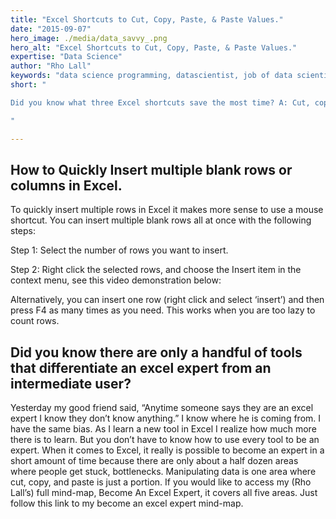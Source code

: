 ```yaml
---
title: "Excel Shortcuts to Cut, Copy, Paste, & Paste Values."
date: "2015-09-07"
hero_image: ./media/data_savvy_.png
hero_alt: "Excel Shortcuts to Cut, Copy, Paste, & Paste Values."
expertise: "Data Science"
author: "Rho Lall"
keywords: "data science programming, datascientist, job of data scientist, data driven insights, data driven solutions"
short: "

Did you know what three Excel shortcuts save the most time? A: Cut, copy, paste. 

"

---
```


## How to Quickly Insert multiple blank rows or columns in Excel.

To quickly insert multiple rows in Excel it makes more sense to use a mouse shortcut. You can insert multiple blank rows all at once with the following steps:

Step 1: Select the number of rows you want to insert.

Step 2: Right click the selected rows, and choose the Insert item in the context menu, see this video demonstration below:

Alternatively, you can insert one row (right click and select ‘insert’) and then press F4 as many times as you need. This works when you are too lazy to count rows.

## Did you know there are only a handful of tools that differentiate an excel expert from an intermediate user?

Yesterday my good friend said, “Anytime someone says they are an excel expert I know they don’t know anything.” I know where he is coming from. I have the same bias. As I learn a new tool in Excel I realize how much more there is to learn. But you don’t have to know how to use every tool to be an expert. When it comes to Excel, it really is possible to become an expert in a short amount of time because there are only about a half dozen areas where people get stuck, bottlenecks. Manipulating data is one area where cut, copy, and paste is just a portion. If you would like to access my (Rho Lall’s) full mind-map,  Become An Excel Expert, it covers all five areas. Just follow this link to my become an excel expert mind-map.

